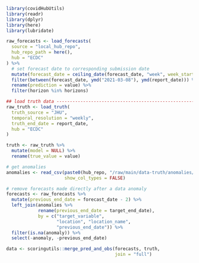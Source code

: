<!--- Chunk to load forecast and truth data and consolidate it in a single df called data. Usually called as the first chunk. This step is cached so make sure to delete the cached files if necessary when testing. -->
```r
library(covidHubUtils)
library(readr)
library(dplyr)
library(here)
library(lubridate)
```

```r
raw_forecasts <- load_forecasts(
  source = "local_hub_repo",
  hub_repo_path = here(),
  hub = "ECDC"
) %>%
  # set forecast date to corresponding submission date
  mutate(forecast_date = ceiling_date(forecast_date, "week", week_start = 2) - 1) %>%
  filter(between(forecast_date, ymd("2021-03-08"), ymd(report_date))) %>%
  rename(prediction = value) %>%
  filter(horizon %in% horizons)

## load truth data -------------------------------------------------------------
raw_truth <- load_truth(
  truth_source = "JHU",
  temporal_resolution = "weekly",
  truth_end_date = report_date,
  hub = "ECDC"
)

truth <- raw_truth %>%
  mutate(model = NULL) %>%
  rename(true_value = value)

# get anomalies
anomalies <- read_csv(paste0(hub_repo, "/raw/main/data-truth/anomalies/anomalies.csv"),
                      show_col_types = FALSE)

# remove forecasts made directly after a data anomaly
forecasts <- raw_forecasts %>%
  mutate(previous_end_date = forecast_date - 2) %>%
  left_join(anomalies %>%
            rename(previous_end_date = target_end_date),
            by = c("target_variable",
                   "location", "location_name",
                   "previous_end_date")) %>%
  filter(is.na(anomaly)) %>%
  select(-anomaly, -previous_end_date)

data <- scoringutils::merge_pred_and_obs(forecasts, truth,
                                         join = "full")
```

## {.unlisted .unnumbered}
